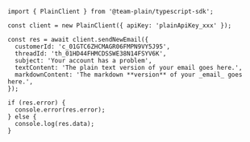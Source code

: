 ```tsx
import { PlainClient } from '@team-plain/typescript-sdk';

const client = new PlainClient({ apiKey: 'plainApiKey_xxx' });

const res = await client.sendNewEmail({
  customerId: 'c_01GTC6ZHCMAGR06FMPN9VY5J95',
  threadId: 'th_01HD44FHMCDSSWE38N14FSYV6K',
  subject: 'Your account has a problem',
  textContent: 'The plain text version of your email goes here.',
  markdownContent: 'The markdown **version** of your _email_ goes here.',
});

if (res.error) {
  console.error(res.error);
} else {
  console.log(res.data);
}
```
